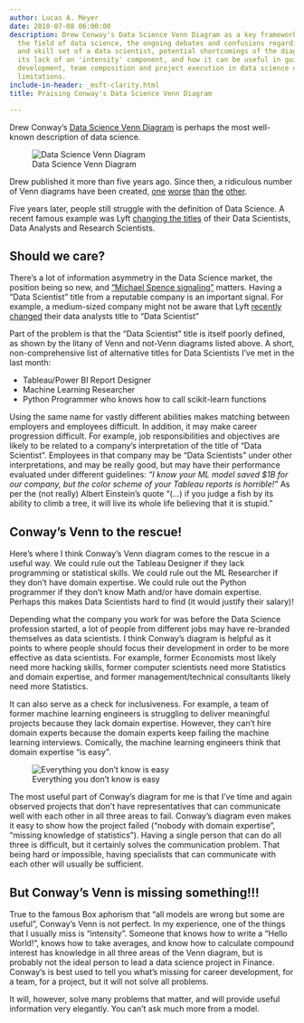 ```yaml
---
author: Lucas A. Meyer
date: 2018-07-08 06:00:00
description: Drew Conway's Data Science Venn Diagram as a key framework for understanding
  the field of data science, the ongoing debates and confusions regarding the definition
  and skill set of a data scientist, potential shortcomings of the diagram especially
  its lack of an 'intensity' component, and how it can be useful in guiding career
  development, team composition and project execution in data science despite its
  limitations.
include-in-header: _msft-clarity.html
title: Praising Conway's Data Science Venn Diagram

---
```


Drew Conway's [Data Science Venn Diagram](http://drewconway.com/zia/2013/3/26/the-data-science-venn-diagram) is perhaps the most well-known description of data science.

![Data Science Venn Diagram](https://static1.squarespace.com/static/5150aec6e4b0e340ec52710a/t/51525c33e4b0b3e0d10f77ab/1364352052403/Data_Science_VD.png?format=750w)

Drew published it more than five years ago. Since then, a ridiculous number of Venn diagrams have been created, [one](https://www.datasciencecentral.com/profiles/blogs/the-data-science-venn-diagram-revisited) [worse](https://whatsthebigdata.com/2016/07/08/the-new-data-scientist-venn-diagram/) [than](https://twitter.com/kirkdborne/status/961452846821597184) [the](https://twitter.com/kirkdborne/status/739446818233327616) [other](https://blog.zhaw.ch/datascience/files/2014/06/SkillSet.png).

Five years later, people still struggle with the definition of Data Science. A recent famous example was Lyft [changing the titles](https://eng.lyft.com/whats-in-a-name-ce42f419d16c) of their Data Scientists, Data Analysts and Research Scientists. 

## Should we care?

There's a lot of information asymmetry in the Data Science market, the position being so new, and ["Michael Spence signaling"](https://www.jstor.org/stable/1882010) matters. Having a "Data Scientist" title from a reputable company is an important signal. For example, a medium-sized company might not be aware that Lyft [recently changed](https://eng.lyft.com/whats-in-a-name-ce42f419d16c) their data analysts title to "Data Scientist"

Part of the problem is that the "Data Scientist" title is itself poorly defined, as shown by the litany of Venn and not-Venn diagrams listed above. A short, non-comprehensive list of alternative titles for Data Scientists I've met in the last month:

* Tableau/Power BI Report Designer
* Machine Learning Researcher
* Python Programmer who knows how to call scikit-learn functions

Using the same name for vastly different abilities makes matching between employers and employees difficult. In addition, it may make career progression difficult. For example, job responsibilities and objectives are likely to be related to a company's interpretation of the title of "Data Scientist". Employees in that company may be "Data Scientists" under other interpretations, and may be really good, but may have their performance evaluated under different guidelines: _"I know your ML model saved $1B for our company, but the color scheme of your Tableau reports is horrible!"_ As per the (not really) Albert Einstein's quote "(...) if you judge a fish by its ability to climb a tree, it will live its whole life believing that it is stupid."

## Conway's Venn to the rescue!

Here's where I think Conway's Venn diagram comes to the rescue in a useful way. We could rule out the Tableau Designer if they lack programming or statistical skills. We could rule out the ML Researcher if they don't have domain expertise. We could rule out the Python programmer if they don't know Math and/or have domain expertise. Perhaps this makes Data Scientists hard to find (it would justify their salary)!

Depending what the company you work for was before the Data Science profession started, a lot of people from different jobs may have re-branded themselves as data scientists. I think Conway's diagram is helpful as it points to where people should focus their development in order to be more effective as data scientists. For example, former Economists most likely need more hacking skills, former computer scientists need more Statistics and domain expertise, and former management/technical consultants likely need more Statistics.

It can also serve as a check for inclusiveness. For example, a team of former machine learning engineers is struggling to deliver meaningful projects because they lack domain expertise. However, they can't hire domain experts because the domain experts keep failing the machine learning interviews. Comically, the machine learning engineers think that domain expertise "is easy".

![Everything you don't know is easy](/img/here_to_help.png)

The most useful part of Conway's diagram for me is that I've time and again observed projects that don't have representatives that can communicate well with each other in all three areas to fail. Conway's diagram even makes it easy to show how the project failed ("nobody with domain expertise", "missing knowledge of statistics"). Having a single person that can do all three is difficult, but it certainly solves the communication problem. That being hard or impossible, having specialists that can communicate with each other will usually be sufficient.

## But Conway's Venn is missing something!!!

True to the famous Box aphorism that "all models are wrong but some are useful", Conway's Venn is not perfect. In my experience, one of the things that I usually miss is "intensity". Someone that knows how to write a "Hello World!", knows how to take averages, and know how to calculate compound interest has knowledge in all three areas of the Venn diagram, but is probably not the ideal person to lead a data science project in Finance. Conway's is best used to tell you what's missing for career development, for a team, for a project, but it will not solve all problems.

It will, however, solve many problems that matter, and will provide useful information very elegantly. You can't ask much more from a model.


